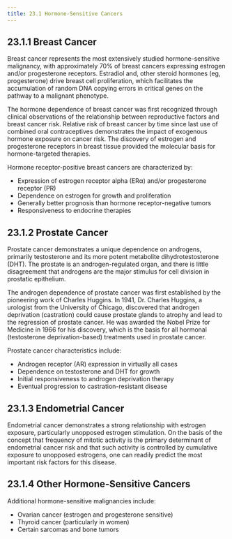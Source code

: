 ```yaml
---
title: 23.1 Hormone-Sensitive Cancers
---
```



## 23.1.1 Breast Cancer

Breast cancer represents the most extensively studied hormone-sensitive malignancy, with approximately 70% of breast cancers expressing estrogen and/or progesterone receptors. Estradiol and, other steroid hormones (eg, progesterone) drive breast cell proliferation, which facilitates the accumulation of random DNA copying errors in critical genes on the pathway to a malignant phenotype.

The hormone dependence of breast cancer was first recognized through clinical observations of the relationship between reproductive factors and breast cancer risk. Relative risk of breast cancer by time since last use of combined oral contraceptives demonstrates the impact of exogenous hormone exposure on cancer risk. The discovery of estrogen and progesterone receptors in breast tissue provided the molecular basis for hormone-targeted therapies.

Hormone receptor-positive breast cancers are characterized by:
- Expression of estrogen receptor alpha (ERα) and/or progesterone receptor (PR)
- Dependence on estrogen for growth and proliferation
- Generally better prognosis than hormone receptor-negative tumors
- Responsiveness to endocrine therapies

## 23.1.2 Prostate Cancer

Prostate cancer demonstrates a unique dependence on androgens, primarily testosterone and its more potent metabolite dihydrotestosterone (DHT). The prostate is an androgen-regulated organ, and there is little disagreement that androgens are the major stimulus for cell division in prostatic epithelium.

The androgen dependence of prostate cancer was first established by the pioneering work of Charles Huggins. In 1941, Dr. Charles Huggins, a urologist from the University of Chicago, discovered that androgen deprivation (castration) could cause prostate glands to atrophy and lead to the regression of prostate cancer. He was awarded the Nobel Prize for Medicine in 1966 for his discovery, which is the basis for all hormonal (testosterone deprivation-based) treatments used in prostate cancer.

Prostate cancer characteristics include:
- Androgen receptor (AR) expression in virtually all cases
- Dependence on testosterone and DHT for growth
- Initial responsiveness to androgen deprivation therapy
- Eventual progression to castration-resistant disease

## 23.1.3 Endometrial Cancer

Endometrial cancer demonstrates a strong relationship with estrogen exposure, particularly unopposed estrogen stimulation. On the basis of the concept that frequency of mitotic activity is the primary determinant of endometrial cancer risk and that such activity is controlled by cumulative exposure to unopposed estrogens, one can readily predict the most important risk factors for this disease.

## 23.1.4 Other Hormone-Sensitive Cancers

Additional hormone-sensitive malignancies include:
- Ovarian cancer (estrogen and progesterone sensitive)
- Thyroid cancer (particularly in women)
- Certain sarcomas and bone tumors
